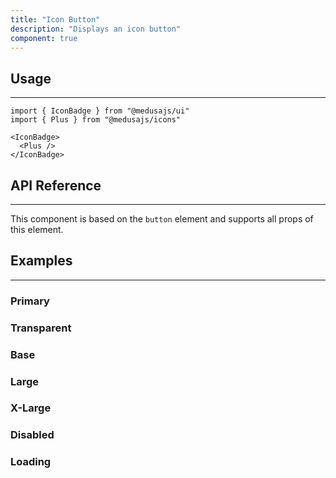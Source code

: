 ```yaml
---
title: "Icon Button"
description: "Displays an icon button"
component: true
---
```


<ComponentExample name="icon-button-demo" />

## Usage

---

```tsx
import { IconBadge } from "@medusajs/ui"
import { Plus } from "@medusajs/icons"
```

```tsx
<IconBadge>
  <Plus />
</IconBadge>
```

## API Reference

---

This component is based on the `button` element and supports all props of this element.

<ComponentProps component="icon-button" />

## Examples

---

### Primary

<ComponentExample name="icon-button-primary" />

### Transparent

<ComponentExample name="icon-button-transparent" />

### Base

<ComponentExample name="icon-button-base" />

### Large

<ComponentExample name="icon-button-large" />

### X-Large

<ComponentExample name="icon-button-xlarge" />

### Disabled

<ComponentExample name="icon-button-disabled" />

### Loading

<ComponentExample name="icon-button-loading" />